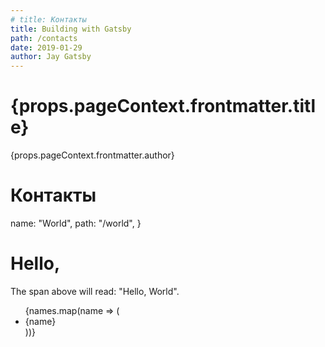 ```yaml
---
# title: Контакты
title: Building with Gatsby
path: /contacts
date: 2019-01-29
author: Jay Gatsby
---
```



<FAQ />
<h1>{props.pageContext.frontmatter.title}</h1>

<span>{props.pageContext.frontmatter.author}</span>
# Контакты

  name: "World",
  path: "/world",
}

# Hello, <span children={metadata.name} />

The span above will read: "Hello, World".

<!-- you can also use other variables or data structures -->


<ul>
  {names.map(name => (
    <li>{name}</li>
  ))}
</ul>

